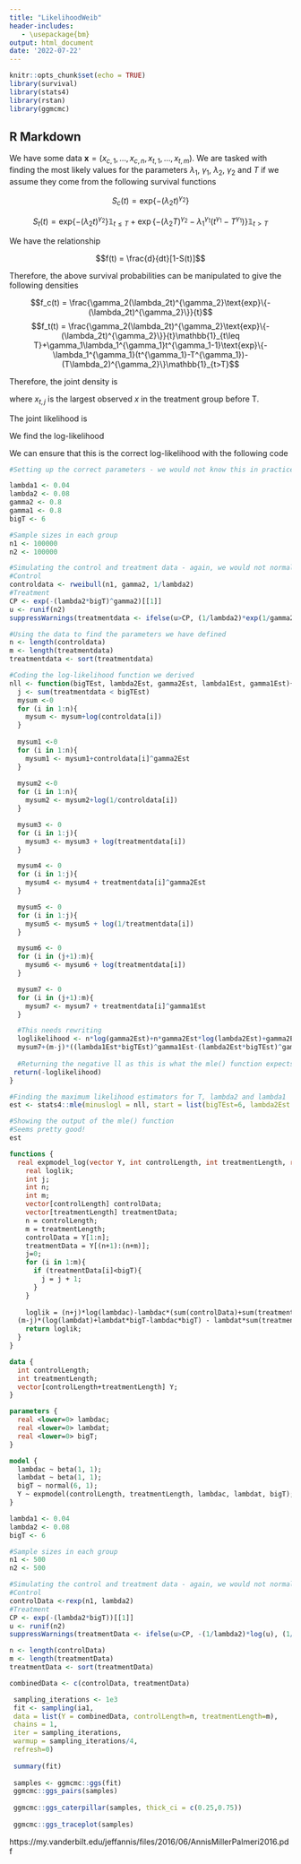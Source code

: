 ```yaml
---
title: "LikelihoodWeib"
header-includes:
   - \usepackage{bm}
output: html_document
date: '2022-07-22'
---
```


```r
knitr::opts_chunk$set(echo = TRUE)
library(survival)
library(stats4)
library(rstan)
library(ggmcmc)
```

## R Markdown

We have some data $\textbf{x}= (x_{c,1},\ldots,x_{c,n}, x_{t,1}, \ldots, x_{t, m})$. We are tasked with finding the most likely values for the parameters $\lambda_1$, $\gamma_1$, $\lambda_2$, $\gamma_2$ and $T$ if we assume they come from the following survival functions

$$S_c(t) = \text{exp}\{-(\lambda_2t)^{\gamma_2}\}$$

$$S_t(t) = \text{exp}\{-(\lambda_2t)^{\gamma_2}\}\mathbb{1}_{t\leq T}+\exp\{-(\lambda_2T)^{\gamma_2}-\lambda_1^{\gamma_1}(t^{\gamma_1}-T^{\gamma_1})\}\mathbb{1}_{t>T}$$

We have the relationship

$$f(t) = \frac{d}{dt}[1-S(t)]$$

Therefore, the above survival probabilities can be manipulated to give the following densities

$$f_c(t) = \frac{\gamma_2(\lambda_2t)^{\gamma_2}\text{exp}\{-(\lambda_2t)^{\gamma_2}\}}{t}$$
$$f_t(t) = \frac{\gamma_2(\lambda_2t)^{\gamma_2}\text{exp}\{-(\lambda_2t)^{\gamma_2}\}}{t}\mathbb{1}_{t\leq T}+\gamma_1\lambda_1^{\gamma_1}t^{\gamma_1-1}\text{exp}\{-\lambda_1^{\gamma_1}(t^{\gamma_1}-T^{\gamma_1})-(T\lambda_2)^{\gamma_2}\}\mathbb{1}_{t>T}$$

Therefore, the joint density is


\begin{align}
p(\textbf{x}|\lambda_1, \gamma_1,\lambda_2,\gamma_2, T) &= p(x_{c,1},\ldots,x_{c,n}|\lambda_2, \gamma_2) \times p(x_{t,1},\ldots,x_{t,m}|\lambda_1, \gamma_1,\lambda_2,\gamma_2, T) \\
&= p(x_{c,1},\ldots,x_{c,n}|\lambda_2, \gamma_2) \times p(x_{t,1},\ldots,x_{t,j}|\lambda_2, \gamma_2) \times p(x_{t,j+1},\ldots,x_{t,m}|\lambda_1, \gamma_1,\lambda_2,\gamma_2, T),
\end{align}

where $x_{t,j}$ is the largest observed $x$ in the treatment group before T.

The joint likelihood is 

\begin{align}
\mathcal{L}(\lambda_1, \gamma_1,\lambda_2,\gamma_2, T|x_{c,1},\ldots,x_{c,n}, x_{t,1}, \ldots, x_{t, m}) &= \prod^n_{i=1} \frac{\gamma_2(\lambda_2x_{c,i})^{\gamma_2}\text{exp}\{-(\lambda_2x_{c,i})^{\gamma_2}\}}{x_{c,i}} \times \prod^j_{k=1}  \frac{\gamma_2(\lambda_2x_{t,k})^{\gamma_2}\text{exp}\{-(\lambda_2x_{t,k})^{\gamma_2}\}}{x_{t,k}} \times \prod^m_{p=j+1}
\gamma_1\lambda_1^{\gamma_1}x_{t,p}^{\gamma_1-1}\text{exp}\{-\lambda_1^{\gamma_1}(x_{t,p}^{\gamma_1}-T^{\gamma_1})-(T\lambda_2)^{\gamma_2}\} \\


&= \gamma_2^n\lambda_2^{n\gamma_2}\{\prod_{i=1}^nx_{c,i}\}^{\gamma_2}\text{exp}\{-\lambda_2^{\gamma_2}\sum^n_{i=1}(x_{c,i}^{\gamma_2})\}\prod^n_{i=1}\frac{1}{x_{c,i}} \times \gamma_2^j\lambda_2^{j\gamma_2}\{\prod_{k=1}^jx_{t,k}\}^{\gamma_2}\text{exp}\{-\lambda_2^{\gamma_2}\sum^j_{k=1}(x_{t,k}^{\gamma_2})\}\prod^j_{k=1}\frac{1}{x_{t,k}} \times \gamma_1^{m-j}\lambda_1^{\gamma_1(m-j)}\{\prod^m_{p=j+1}x_{t,p}\}^{\gamma_1-1}\text{exp}\{-\lambda_1^{\gamma_1}\sum^m_{p=j+1}(x_{t,p}^{\gamma_1})+(m-j)\big[(\lambda_1T)^{\gamma_1}-(\lambda_2T)^{\gamma_2}\big]\}
\end{align}

We find the log-likelihood

\begin{align}
\text{log} \mathcal{L}(\lambda_1, \gamma_1,\lambda_2,\gamma_2, T|x_{c,1},\ldots,x_{c,n}, x_{t,1}, \ldots, x_{t, m}) &= n\text{log}\gamma_2 + n\gamma_2\text{log}\lambda_2+\gamma_2\sum^n_{i=1}\text{log}x_{c,i}-\lambda_2^{\gamma_2}\sum^{n}_{i=1}x_{c,i}^{\gamma_2}+\sum^{n}_{i=1}\text{log}\frac{1}{x_{c,i}} + j\text{log}\gamma_2 + j\gamma_2\text{log}\lambda_2+\gamma_2\sum^j_{k=1}\text{log}x_{t,k}-\lambda_2^{\gamma_2}\sum^{j}_{k=1}x_{t,k}^{\gamma_2}+\sum^{j}_{k=1}\text{log}\frac{1}{x_{t,k}}+(m-j)\text{log}\gamma_1+\gamma_1(m-j)\text{log}\lambda_1+(\gamma_1-1)\sum^m_{p=j+1}\text{log}x_{t,p} - \lambda_1^{\gamma_1}\sum^m_{p=j+1}(x_{t,p}^{\gamma_1})+(m-j)\big[(\lambda_1T)^{\gamma_1}-(\lambda_2T)^{\gamma_2}\big]
\end{align}


We can ensure that this is the correct log-likelihood with the following code

```r
#Setting up the correct parameters - we would not know this in practice

lambda1 <- 0.04
lambda2 <- 0.08
gamma2 <- 0.8
gamma1 <- 0.8
bigT <- 6

#Sample sizes in each group
n1 <- 100000
n2 <- 100000

#Simulating the control and treatment data - again, we would not normally know the underlying structure, but for illustration this is okay
#Control
controldata <- rweibull(n1, gamma2, 1/lambda2)
#Treatment
CP <- exp(-(lambda2*bigT)^gamma2)[[1]]
u <- runif(n2)
suppressWarnings(treatmentdata <- ifelse(u>CP, (1/lambda2)*exp(1/gamma2*log(-log(u))), exp((1/gamma1)*log(1/(lambda1^gamma1)*(-log(u)-(lambda2*bigT)^gamma2+lambda1^gamma1*bigT*gamma1)))))

#Using the data to find the parameters we have defined
n <- length(controldata)
m <- length(treatmentdata)
treatmentdata <- sort(treatmentdata)

#Coding the log-likelihood function we derived
nll <- function(bigTEst, lambda2Est, gamma2Est, lambda1Est, gamma1Est){
  j <- sum(treatmentdata < bigTEst)
  mysum <-0
  for (i in 1:n){
    mysum <- mysum+log(controldata[i])
  }
  
  mysum1 <-0
  for (i in 1:n){
    mysum1 <- mysum1+controldata[i]^gamma2Est
  }
  
  mysum2 <-0
  for (i in 1:n){
    mysum2 <- mysum2+log(1/controldata[i])
  }

  mysum3 <- 0
  for (i in 1:j){
    mysum3 <- mysum3 + log(treatmentdata[i])
  }

  mysum4 <- 0
  for (i in 1:j){
    mysum4 <- mysum4 + treatmentdata[i]^gamma2Est
  }

  mysum5 <- 0
  for (i in 1:j){
    mysum5 <- mysum5 + log(1/treatmentdata[i])
  }

  mysum6 <- 0
  for (i in (j+1):m){
    mysum6 <- mysum6 + log(treatmentdata[i])
  }

  mysum7 <- 0
  for (i in (j+1):m){
    mysum7 <- mysum7 + treatmentdata[i]^gamma1Est
  }

  #This needs rewriting
  loglikelihood <- n*log(gamma2Est)+n*gamma2Est*log(lambda2Est)+gamma2Est*mysum-lambda2Est^gamma2Est*mysum1+mysum2+ j*log(gamma2Est)+j*gamma2Est*log(lambda2Est)+gamma2Est*mysum3-lambda2Est^gamma2Est*mysum4+mysum5+ (m-j)*log(gamma1Est)+gamma1Est*(m-j)*log(lambda1Est)+(gamma1Est-1)*mysum6-lambda1Est^gamma1Est*
  mysum7+(m-j)*((lambda1Est*bigTEst)^gamma1Est-(lambda2Est*bigTEst)^gamma2Est)
  
  #Returning the negative ll as this is what the mle() function expects
 return(-loglikelihood)
}

#Finding the maximum likelihood estimators for T, lambda2 and lambda1
est <- stats4::mle(minuslogl = nll, start = list(bigTEst=6, lambda2Est = 0.08, gamma2Est = 0.8, lambda1Est = 0.04, gamma1Est = 0.8), lower=  list(bigTEst=0.5, lambda2Est = 0.0001, gamma2Est = 0.001, lambda1Est = 0.001, gamma1Est = 0.001), upper = list(bigTEst = 60))

#Showing the output of the mle() function
#Seems pretty good!
est

```

```stan

functions {
  real expmodel_log(vector Y, int controlLength, int treatmentLength, real lambdac, real lambdat, real bigT) {
    real loglik;
    int j;
    int n;
    int m;
    vector[controlLength] controlData;
    vector[treatmentLength] treatmentData;
    n = controlLength;
    m = treatmentLength;
    controlData = Y[1:n];
    treatmentData = Y[(n+1):(n+m)];
    j=0;
    for (i in 1:m){
      if (treatmentData[i]<bigT){
        j = j + 1;
      }
    }
   
    loglik = (n+j)*log(lambdac)-lambdac*(sum(controlData)+sum(treatmentData[1:j]))+
  (m-j)*(log(lambdat)+lambdat*bigT-lambdac*bigT) - lambdat*sum(treatmentData[(j+1):(m)]);
    return loglik;
  }
}

data {
  int controlLength;
  int treatmentLength;
  vector[controlLength+treatmentLength] Y;
}

parameters {
  real <lower=0> lambdac;
  real <lower=0> lambdat;
  real <lower=0> bigT;
}

model {
  lambdac ~ beta(1, 1);
  lambdat ~ beta(1, 1);
  bigT ~ normal(6, 1);
  Y ~ expmodel(controlLength, treatmentLength, lambdac, lambdat, bigT);
}

```


```r

lambda1 <- 0.04
lambda2 <- 0.08
bigT <- 6

#Sample sizes in each group
n1 <- 500
n2 <- 500

#Simulating the control and treatment data - again, we would not normally know the underlying structure, but for illustration this is okay
#Control
controlData <-rexp(n1, lambda2)
#Treatment
CP <- exp(-(lambda2*bigT))[[1]]
u <- runif(n2)
suppressWarnings(treatmentData <- ifelse(u>CP, -(1/lambda2)*log(u), (1/lambda1)*(-log(u)-bigT*(lambda2-lambda1))))

n <- length(controlData)
m <- length(treatmentData)
treatmentData <- sort(treatmentData)

combinedData <- c(controlData, treatmentData)

 sampling_iterations <- 1e3
 fit <- sampling(ia1,
 data = list(Y = combinedData, controlLength=n, treatmentLength=m),
 chains = 1,
 iter = sampling_iterations,
 warmup = sampling_iterations/4,
 refresh=0)
 
 summary(fit)
 
 samples <- ggmcmc::ggs(fit)
 ggmcmc::ggs_pairs(samples)
 
 ggmcmc::ggs_caterpillar(samples, thick_ci = c(0.25,0.75))
 
 ggmcmc::ggs_traceplot(samples)
```


https://my.vanderbilt.edu/jeffannis/files/2016/06/AnnisMillerPalmeri2016.pdf







